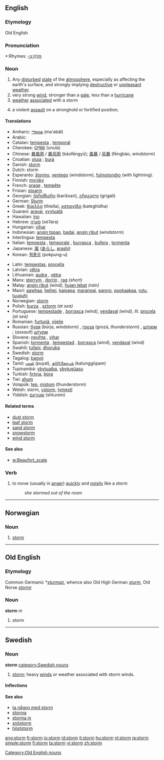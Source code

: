 ==English==

===Etymology===
Old English

===Pronunciation===
*:Rhymes: [[Rhymes:English:-ɔː(r)m|-ɔː(r)m]]

===Noun===
{{en-noun}}

# Any [[disturbed]] [[state]] of the [[atmosphere]], especially as affecting the earth's surface, and strongly implying [[destructive]] or [[unpleasant]] [[weather]].
#very strong [[wind]], stronger than a [[gale]], less than a [[hurricane]]
#[[weather]] [[associate]]d with a storm
# {{military}} a violent [[assault]] on a stronghold or fortified position;

====Translations====
{{top}}
*Amharic: [[ማዕበል]] (ma'əbäl)
*Arabic: {{ARchar|[[اعصار]]}} {{Unicode|(’iaʕʂá:r)}}
*Catalan: [[tempesta]] {{f}}, [[temporal]] {{m}}
*Cherokee: [[ᎤᏄᎳ]] (unula)
*Chinese: [[暴風雨]] / [[暴风雨]] (bàofēngyǔ); [[風暴]] / [[风暴]] (fēngbào, ''windstorm'')
*Croatian: [[oluja]] {{f}}; [[bura]]
*Danish: [[storm]] {{c}}
*Dutch: storm {{m}}
*Esperanto: [[ŝtormo]], [[ventego]] (windstorm), [[fulmotondro]] (with lightning).
*Finnish: [[myrsky]]
*French: [[orage]] {{m}}, [[tempête]] {{f}}
*Frisian: [[stoarm]]
*Georgian: [[ქარიშხარი]] (karišxari), [[გრიგალი]] (grigali)
*German: [[Sturm]] {{m}}
*Greek: [[θύελλα]] (thíella), [[καταιγίδα]] (kateghídha)
*Guarani: [[aravai]], [[yvytuatã]]
*Hawaiian: [[ino]]
*Hebrew: [[סערה]] (sèʔàra) {{f}}
*Hungarian: [[vihar]]
*Indonesian: [[angin topan]], [[badai]], [[angin ribut]] (windstorm)
*Interlingua: [[tempesta]]
*Italian: [[tempesta]] {{f}},  [[temporale]] {{m}}, [[burrasca]] {{f}}, [[bufera]] {{f}}, [[tormenta]] {{f}}
*Japanese: [[嵐]] ([[あらし]], [[arashi]])
*Korean: [[퍽풍우]] (pokpung-u)
{{mid}}
*Latin: [[tempestas]], [[procella]]
*Latvian: [[vētra]]
*Lithuanian: [[audra]] {{f}}, [[vėtra]] {{f}}
*Manx: [[sterrym]] {{m}}, [[dorrin]] {{m}}, [[rag]] {{m}} ''(short)''
*Malay: [[angin ribut]] ''(wind)'', [[hujan lebat]] ''(rain)''
*Maori: [[aawhaa]], [[heihei]], [[kaipapa]], [[marangai]], [[paroro]], [[pookaakaa]], [[rutu]], [[tuupuhi]]
*Norwegian: [[#Norwegian|storm]]
*Polish: [[burza]] {{f}}, [[sztorm]] {{m}} ''(at sea)''
*Portuguese: [[tempestade]] {{f}}, [[borrasca]] {{f}} ''(wind)'', [[vendaval]] {{m}} ''(wind)'', ''lit.'' [[procela]] {{f}} ''(at sea)''
*Romanian: [[furtună]], [[vijelie]]
*Russian: [[буря]] (búrja, ''windstorm'') {{f}}, [[гроза]] (grozá, ''thunderstorm'') {{f}}, [[шторм]] {{m}}; (''assault'') [[штурм]] {{m}}
*Slovene: [[nevihta]] {{f}}, [[vihar]]
*Spanish: [[tormenta]] {{f}}, [[tempestad]] {{f}}, [[borrasca]] {{f}} (wind), [[vendaval]] {{m}} (wind)
*Swahili: [[tufani]], [[dhoruba]]
*Swedish: [[storm]]
*Tagalog: [[bagyó]]
*Tamil: [[புயல்]] (puyal), [[கடு௩்கோபம்]] (katunggōpam)
*Tupinambá: [[ybytuaíba]], [[ybytugûasu]]
*Turkish: [[fırtına]], [[bora]]
*Twi: [[ahum]]
*Volapük: [[tep]], [[mistom]] (thunderstorm)
*Welsh: storm, [[ystorm]], [[tymestl]]
*Yiddish: [[שטורעם]] (shturem)
{{bottom}}

====Related terms====
*[[dust storm]]
*[[leaf storm]]
*[[sand storm]]
*[[snowstorm]]
*[[wind storm]]

====See also====
*[[w:Beaufort_scale]]

===Verb===
{{en-verb}}

#to move (usually in [[anger]]) [[quickly]] and [[noisily]] like a storm
#:''she stormed out of the room''

----

==Norwegian==

===Noun===
{{no-noun-m1|storm}}
#[[#English|storm]]

----

==Old English==

===Etymology===
Common Germanic *''[[sturmaz]]'', whence also Old High German ''[[sturm]]'', Old Norse ''[[stormr]]''
===Noun===
'''storm''' ''m''

# storm

[[Category:Old English nouns]]


----

==Swedish==

===Noun===
'''storm'''
[[category:Swedish nouns]]
#[[#English|storm]]; heavy [[winds]] ''or'' weather associated with storm winds.

====Inflections====
{{sv-noun|gender=Common|storm|stormen|stormar|stormarna|storms|stormens|stormars|stormarnas}}

====See also====
*[[ta någon med storm]]
*[[storma]]
*[[storma in]]
*[[snöstorm]]
*[[höststorm]]

[[ang:storm]]
[[fr:storm]]
[[io:storm]]
[[id:storm]]
[[it:storm]]
[[hu:storm]]
[[nl:storm]]
[[ja:storm]]
[[simple:storm]]
[[fi:storm]]
[[ta:storm]]
[[vi:storm]]
[[zh:storm]]